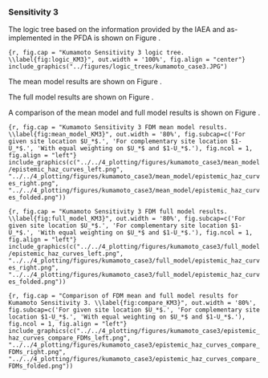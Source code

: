 ### Sensitivity 3

The logic tree based on the information provided by the IAEA and as-implemented
in the PFDA is shown on Figure \ref{fig:logic_KM3}.


```{r, fig.cap = "Kumamoto Sensitivity 3 logic tree. \\label{fig:logic_KM3}", out.width = '100%', fig.align = "center"}
include_graphics("../figures/logic_trees/kumamoto_case3.JPG")
```


The mean model results are shown on Figure \ref{fig:mean_model_KM3}.

The full model results are shown on Figure \ref{fig:full_model_KM3}.

A comparison of the mean model and full model results is shown on Figure 
\ref{fig:compare_KM3}.


   
```{r, fig.cap = "Kumamoto Sensitivity 3 FDM mean model results. \\label{fig:mean_model_KM3}", out.width = '80%', fig.subcap=c('For given site location $U_*$.', 'For complementary site location $1-U_*$.', 'With equal weighting on $U_*$ and $1-U_*$.'), fig.ncol = 1, fig.align = "left"}
include_graphics(c("../../4_plotting/figures/kumamoto_case3/mean_model/epistemic_haz_curves_left.png", "../../4_plotting/figures/kumamoto_case3/mean_model/epistemic_haz_curves_right.png", "../../4_plotting/figures/kumamoto_case3/mean_model/epistemic_haz_curves_folded.png"))
```


   
```{r, fig.cap = "Kumamoto Sensitivity 3 FDM full model results. \\label{fig:full_model_KM3}", out.width = '80%', fig.subcap=c('For given site location $U_*$.', 'For complementary site location $1-U_*$.', 'With equal weighting on $U_*$ and $1-U_*$.'), fig.ncol = 1, fig.align = "left"}
include_graphics(c("../../4_plotting/figures/kumamoto_case3/full_model/epistemic_haz_curves_left.png", "../../4_plotting/figures/kumamoto_case3/full_model/epistemic_haz_curves_right.png", "../../4_plotting/figures/kumamoto_case3/full_model/epistemic_haz_curves_folded.png"))
```


   
```{r, fig.cap = "Comparison of FDM mean and full model results for Kumamoto Sensitivity 3. \\label{fig:compare_KM3}", out.width = '80%', fig.subcap=c('For given site location $U_*$.', 'For complementary site location $1-U_*$.', 'With equal weighting on $U_*$ and $1-U_*$.'), fig.ncol = 1, fig.align = "left"}
include_graphics(c("../../4_plotting/figures/kumamoto_case3/epistemic_haz_curves_compare_FDMs_left.png", "../../4_plotting/figures/kumamoto_case3/epistemic_haz_curves_compare_FDMs_right.png", "../../4_plotting/figures/kumamoto_case3/epistemic_haz_curves_compare_FDMs_folded.png"))
```


